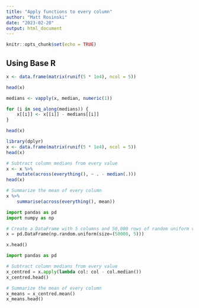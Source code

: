 ```yaml
---
title: "Apply functions to every column"
author: "Matt Rosinski"
date: "2023-02-20"
output: html_document
---
```


```r
knitr::opts_chunk$set(echo = TRUE)
```

## Using Base R
```r
x <- data.frame(matrix(runif(5 * 1e4), ncol = 5))

head(x)

medians <- vapply(x, median, numeric(1))

for (i in seq_along(medians)) {
    x[[i]] <- x[[i]] - medians[[i]]
}

head(x)
```


```r
library(dplyr)
x <- data.frame(matrix(runif(5 * 1e4), ncol = 5))
head(x)

# Subtract column medians from every value
x <- x %>%
    mutate(across(everything(), ~ . - median(.)))
head(x)

# Summarize the mean of every column
x %>% 
    summarise(across(everything(), mean))

```

```python
import pandas as pd
import numpy as np

# Create a DataFrame with 5 columns and 50,000 rows of random uniform values
x = pd.DataFrame(np.random.uniform(size=(50000, 5)))

x.head()

```

```python
import pandas as pd

# Subtract column medians from every value
x_centred = x.apply(lambda col: col - col.median())
x_centred.head()

# Summarize the mean of every column
x_means = x_centred.mean()
x_means.head()

```

